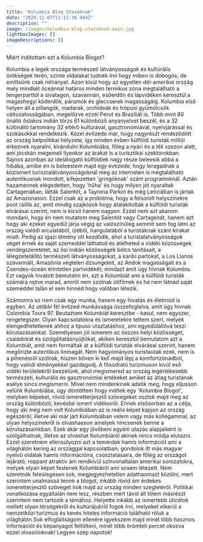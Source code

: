 ```yaml
---
title: "Kolumbia Blog Utazóknak"
date: "2024-11-07T11:12:36.944Z"
description: ""
image: /images/kolumbia-blog-utazoknak-main.jpg
lightboxImages: []
imageDescriptions: []
---
```


Miért indítottam ezt a Kolumbia Blogot?

Kolumbia a legek országa természeti látványosságok és kultúrális örökségek terén, szinte oldalakat tudnék írni hogy miben is dobogós, de említsünk csak néhányat. Azon kívül hogy az egyetlen dél-amerikai ország mely mindkét óceánnal határos minden termikus zóna  megtalálható a tengerparttól a sivatagon, szavannán, esőerdőn és lápvidéken keresztül a magashegyi köderdők, páramók és gleccserek magasságáig.  Kolumbia első helyen áll a pillangók, madarak, orchideák és trópusi gyümölcsök változatosságában, megelőzve ezzel Perut és Brazíliát is. Több mint 80 önálló őslakos indián törzs 61 különböző anyanyelvet beszél, és a 32 különálló tartomány 32 eltérő kultúrával, gasztronómiával, nyelvjárással és szokásokkal rendelkezik. Közel évtizede már, hogy nagyrészt rendeződött az ország belpolitikai helyzete, így minden évben külföldi turisták milliói érkeznek nyaralni, kirándulni Kolumbiába, főleg a nyári és a téli szezon alatt, ami jócskán megemeli ilyenkor az árakat is a turisztikai szektorokban. Sajnos azonban az idelátogató külföldiek nagy része beleesik abba a hibába, amibe én is beleestem majd egy évtizede; hogy leragadnak a közismert turisztalátványosságoknál meg az interneten is megtalálható autentikusnak mondott, kifejezetten 'gringóknak' szánt programoknál. Aztán hazamennek elégedetten, hogy 'hűha' és hogy milyen jót nyaraltak Cartagenában, látták Salentót, a Tayrona Parkot és még Leticiában is jártak az Amazonason. Ezzel csak az a probléma, hogy a felsorolt helyszínekre pont ráillik az, amit mindig szajkózok hogy átalakították a külföldi turisták elvárásai szerint, nem is kicsit hanem nagyon.  Ezzel nem azt akarom mondani, hogy én nem mutatom meg Salentót vagy Cartagenát, hanem azt hogy aki ezeket egyedül járja végig az valószínűleg semmit sem fog látni az ország valódi arculatából, ízéből, hangulatából a turistáknak szánt kirakat miatt. Pedig az igazi élmény ott kezdődik, ahol a turistalatványosságok véget érnek és saját szemeddel láthatod és átélheted a vidéki közösségek vendégszeretetét, az ősi indián közösségek bölcs tanításait, a lélegzetelállító természeti látványosságokat, a karibi partokat, a Los Llanos szavannáit, Amazónia végtelen dzsungeleit, az Andok magasságait és a Csendes-óceán érintetlen partvidékét; mindazt amit úgy hívnak Kolumbia. Ezt vagyok hivatott bemutatni én, azt a Kolumbiát ami a külföldi turisták számára rejtve marad, amiről nem szólnak útifilmek és ha nem látnád saját szemeddel talán el sem hinnéd hogy valóban létezik.&#x20;

Számomra ez nem csak egy munka, hanem egy hivatás és életmód is egyben. Az utóbbi fél évtized munkássága összefoglalva, amit úgy hívnak Colombia Tours 97. Beutaztam Kolumbiát keresztbe - kasul, nem egyszer, rengetegszer. Olyan kapcsolatokra és ismeretekre tettem szert, melyek elengedhetetlenek ahhoz a tipusú utaztatáshoz, ami egyedülállóvá teszi körutazásainkat. Személyesen jól ismerem az összes helyi közösséget, családokat és szolgáltatásnyújtókat, akiken keresztül bemutatom azt a Kolumbiát, amit nem formáltak át a külföldi turisták elvárásai szerint, hanem megőrizte autentikus önmagát.  Nem hagyományos turistautak ezek, nem is a pihenésről szólnak, hiszen bőven ki kell majd lépj a komfortzónádból, hogy valódi élményekkel gazdagodj. A fősodratú turizmuson kívül eső vidéki területekről beszélünk, ahol megismered az ország legértékesebb természeti, kulturális és gasztronómiai értékeket amiket az átlag turistának esélye sincs megismerni.  Mivel nem mindenkinek adatik meg, hogy eljusson velünk Kolumbiába, úgy döntöttem hogy indítok egy 'Kolumbia Blogot', melyben képeket, rövid ismeretterjesztő szövegeket osztok majd meg az ország különböző, kevésbé ismert vidékeiről. Ennek elsősorban az a célja, hogy aki még nem volt Kolumbiában az is reális képet kapjon az ország egészéről; illetve aki már járt Kolumbiában velem vagy más kollégammal, az olyan helyszínekről is olvashasson amelyek nincsenek benne a körutazásainkban. Ezek akár egy jövőbeni egyéni utazás alapjaiként is szolgálhatnak, illetve az olvashat Kolumbiáról akinek nincs módja elutazni. Ezzel szeretném ellensúlyozni azt a temérdek hamis információt ami a világhálón kering az országgal kapcsolatban; gondolok itt más magyar nyelvű oldalak hamis információira, csúsztatásaira, de főleg az országot lejárató, roppant atraktív ám rendkívül színvonaltalan amerikai sorozatokra, melyek olyan képet festenek Kolumbiáról ami sosem létezett. Nem szeretnék feleslegesen sok, megjegyezhetetlen adathaomazt közölni, mert szerintem unalmassá tenné a blogot, inkább rövid ám érdekes ismeretterjesztő szöveget írok majd az ország minden szegletéről. Politikai vonatkozása egyáltalán nem lesz, részben mert távol áll tőlem másrészt szerintem nem tartozik a témához. Helyette inkább az ismertebb úticélok mellett olyan térségekről és kultúrájukról fogok írni, melyeket elkerül a nemzetközi turizmus és kevés hiteles információ található róluk a világhálón.Sok elfoglaltságom ellenére igyekszem majd minél több  hasznos információt és képanyagot feltölteni, minél több örömteli percet okozva ezzel olvasóinknak!  Legyen szép napotok!